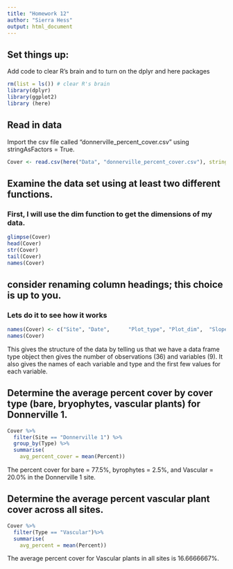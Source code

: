 ```yaml
---
title: "Homework 12"
author: "Sierra Hess"
output: html_document
---
```

## Set things up:
Add code to clear R's brain and to turn on the dplyr and here packages
```r
rm(list = ls()) # clear R's brain
library(dplyr)
library(ggplot2)
library (here)
```
## Read in data
Import the csv file called "donnerville_percent_cover.csv" using stringAsFactors = True. 
```r
Cover <- read.csv(here("Data", "donnerville_percent_cover.csv"), stringsAsFactors = TRUE)
```

## Examine the data set using at least two different functions.
### First, I will use the dim function to get the dimensions of my data. 

```r
glimpse(Cover)
head(Cover)
str(Cover)
tail(Cover)
names(Cover)
```

## consider renaming column headings; this choice is up to you.

### Lets do it to see how it works

```r
names(Cover) <- c("Site", "Date",      "Plot_type", "Plot_dim",  "Slope",     "Aspect",    "Plot",      "Type",      "Percent"  )
names(Cover)
```
This gives the structure of the data by telling us that we have a data frame type object then gives the number of observations (36) and variables (9). It also gives the names of each variable and type and the first few values for each variable.

## Determine the average percent cover by cover type (bare, bryophytes, vascular plants) for Donnerville 1.
```r
Cover %>%
  filter(Site == "Donnerville 1") %>%
  group_by(Type) %>%
  summarise(
    avg_percent_cover = mean(Percent))
```

The percent cover for bare = 77.5%, byrophytes = 2.5%, and Vascular = 20.0%	 in the Donnerville 1 site.

## Determine the average percent vascular plant cover across all sites.
```r
Cover %>%
  filter(Type == "Vascular")%>%
  summarise(
    avg_percent = mean(Percent))
```
The average percent cover for Vascular plants in all sites is 16.6666667%.


